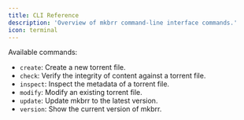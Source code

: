 ```yaml
---
title: CLI Reference
description: 'Overview of mkbrr command-line interface commands.'
icon: terminal
---
```


Available commands:
- `create`: Create a new torrent file.
- `check`: Verify the integrity of content against a torrent file.
- `inspect`: Inspect the metadata of a torrent file.
- `modify`: Modify an existing torrent file.
- `update`: Update mkbrr to the latest version.
- `version`: Show the current version of mkbrr.
